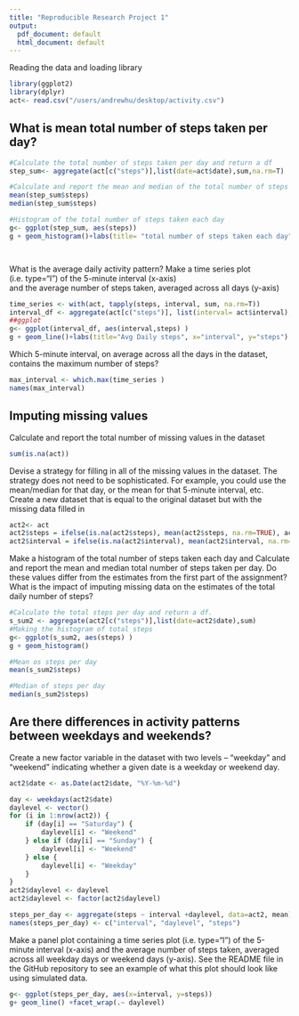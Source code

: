 ```yaml
---
title: "Reproducible Research Project 1"
output:
  pdf_document: default
  html_document: default
---
```

Reading the data and loading library
```r
library(ggplot2)
library(dplyr)
act<- read.csv("/users/andrewhu/desktop/activity.csv")

```

## What is mean total number of steps taken per day?

```r
#Calculate the total number of steps taken per day and return a df
step_sum<- aggregate(act[c("steps")],list(date=act$date),sum,na.rm=T)

#Calculate and report the mean and median of the total number of steps taken per day
mean(step_sum$steps)
median(step_sum$steps)

#Histogram of the total number of steps taken each day
g<- ggplot(step_sum, aes(steps))
g + geom_histogram()+labs(title= "total number of steps taken each day")




```

What is the average daily activity pattern?
Make a time series plot (i.e. type="l") of the 5-minute interval (x-axis)  
and the average number of steps taken, averaged across all days (y-axis)  

```r
time_series <- with(act, tapply(steps, interval, sum, na.rm=T))
interval_df <- aggregate(act[c("steps")], list(interval= act$interval), mean, na.rm=T )
##ggplot
g<- ggplot(interval_df, aes(interval,steps) )
g + geom_line()+labs(title="Avg Daily steps", x="interval", y="steps")
```

Which 5-minute interval, on average across all the days in the dataset, contains the maximum number of steps?  
```r
max_interval <- which.max(time_series )
names(max_interval)
```
## Imputing missing values

Calculate and report the total number of missing values in the dataset  
```r
sum(is.na(act))
```


Devise a strategy for filling in all of the missing values in the dataset. The strategy does not need to be sophisticated. For example, you could use the mean/median for that day, or the mean for that 5-minute interval, etc. Create a new dataset that is equal to the original dataset but with the missing data filled in
```r
act2<- act
act2$steps = ifelse(is.na(act2$steps), mean(act2$steps, na.rm=TRUE), act2$steps)
act2$interval = ifelse(is.na(act2$interval), mean(act2$interval, na.rm=TRUE), act2$interval)
```

Make a histogram of the total number of steps taken each day and Calculate and report the mean and median total number of steps taken per day. Do these values differ from the estimates from the first part of the assignment? What is the impact of imputing missing data on the estimates of the total daily number of steps?

```r
#Calculate the total steps per day and return a df.
s_sum2 <- aggregate(act2[c("steps")],list(date=act2$date),sum)
#Making the histogram of total steps
g<- ggplot(s_sum2, aes(steps) )
g + geom_histogram()

#Mean os steps per day
mean(s_sum2$steps)

#Median of steps per day
median(s_sum2$steps)

```


## Are there differences in activity patterns between weekdays and weekends?  


Create a new factor variable in the dataset with two levels – “weekday” and “weekend” indicating whether a given date is a weekday or weekend day.
```r
act2$date <- as.Date(act2$date, "%Y-%m-%d")

day <- weekdays(act2$date)
daylevel <- vector()
for (i in 1:nrow(act2)) {
    if (day[i] == "Saturday") {
        daylevel[i] <- "Weekend"
    } else if (day[i] == "Sunday") {
        daylevel[i] <- "Weekend"
    } else {
        daylevel[i] <- "Weekday"
    }
}
act2$daylevel <- daylevel
act2$daylevel <- factor(act2$daylevel)

steps_per_day <- aggregate(steps ~ interval +daylevel, data=act2, mean)
names(steps_per_day) <- c("interval", "daylevel", "steps")


```

Make a panel plot containing a time series plot (i.e. \color{red}{\verb|type = "l"|}type="l") of the 5-minute interval (x-axis) and the average number of steps taken, averaged across all weekday days or weekend days (y-axis). See the README file in the GitHub repository to see an example of what this plot should look like using simulated data.  

```r
g<- ggplot(steps_per_day, aes(x=interval, y=steps))
g+ geom_line() +facet_wrap(.~ daylevel)

```
